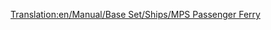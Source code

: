 [[Translation:en/Manual/Base Set/Ships/MPS Passenger Ferry]]

{{nl/Schepen|Afbeelding=[[File:en/Ferry.png|MPS veerboot]]
|Naam=MPS veerboot
|Kosten=£18,279 ($36,558)
|Snelheid=32 km/h (20 mph)
|Onderhoudskosten=£1,476 ($2,952)
|Ontworpen=1926 	
|Levensduur=30
|Capaciteit=100 passagiers
|Omschrijving=De MPS veerboot is een trage passagiersveerboot ontworpen voor verbindingen tussen 2 havens over een lange afstand.
|Real-life=Fictief. MPS is een acroniem voor Microprose, de originele uitgever van Transport Tycoon.
}}